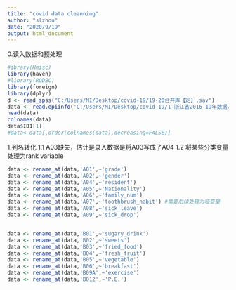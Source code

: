 ```yaml
---
title: "covid data cleanning"
author: "slzhou"
date: "2020/9/19"
output: html_document
---
```

0.读入数据和预处理
```r
#ibrary(Hmisc)
library(haven)
#library(RODBC)
library(foreign)
library(dplyr)
d <- read_spss("C:/Users/MI/Desktop/covid-19/19-20合并库【定】.sav")
data <- read.epiinfo('C:/Users/MI/Desktop/covid-19/1-浙江省2016-19年数据/全国项目16-18/浙江省学生常见病监测数据（最终库）/（浙江省） 表3-1+表4 学生健康状况及影响因素调查表&视力不良.rec')
head(data)
colnames(data)
data$ID1[1]
#data<-data[,order(colnames(data),decreasing=FALSE)]
```



1.列名转化
1.1 A03缺失，估计是录入数据是将A03写成了A04
1.2 将某些分类变量处理为rank variable
```r
data <- rename_at(data,'A01',~'grade')
data <- rename_at(data,'A02',~'gender')
data <- rename_at(data,'A04',~'resident')
data <- rename_at(data,'A05',~'Nationality')
data <- rename_at(data,'A06',~'family_num')
data <- rename_at(data,'A07',~'toothbrush_habit') #需要后续处理为哑变量
data <- rename_at(data,'A08',~'sick_leave')
data <- rename_at(data,'A09',~'sick_drop')


data <- rename_at(data,'B01',~'sugary_drink')
data <- rename_at(data,'B02',~'sweets')
data <- rename_at(data,'B03',~'fried_food')
data <- rename_at(data,'B04',~'fresh_fruit')
data <- rename_at(data,'B05',~'vegetable')
data <- rename_at(data,'B06',~'breakfast')
data <- rename_at(data,'B09A',~'exercise')
data <- rename_at(data,'B012',~'P.E.')



```

